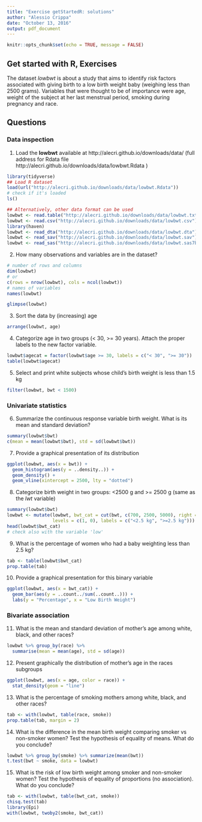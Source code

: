```yaml
---
title: "Exercise getStartedR: solutions"
author: "Alessio Crippa"
date: "October 13, 2016"
output: pdf_document
---
```


```r
knitr::opts_chunk$set(echo = TRUE, message = FALSE)
```

## Get started with R, Exercises

The dataset *lowbwt* is about a study that aims to identify risk factors associated with giving birth to a low birth weight baby (weighing less than 2500 grams).
Variables that were thought to be of importance were age, weight of the subject at her last menstrual period, smoking during pregnancy and race.

## Questions


### Data inspection

1. Load the **lowbwt** available at http://alecri.github.io/downloads/data/ (full address for Rdata file http://alecri.github.io/downloads/data/lowbwt.Rdata
)

```r
library(tidyverse)
## Load R dataset
load(url("http://alecri.github.io/downloads/data/lowbwt.Rdata"))
# check if it's loaded
ls()
```

```r
## Alternatively, other data format can be used
lowbwt <- read.table("http://alecri.github.io/downloads/data/lowbwt.txt")
lowbwt <- read.csv("http://alecri.github.io/downloads/data/lowbwt.csv")
library(haven)
lowbwt <- read_dta("http://alecri.github.io/downloads/data/lowbwt.dta")
lowbwt <- read_sav("http://alecri.github.io/downloads/data/lowbwt.sav")
lowbwt <- read_sas("http://alecri.github.io/downloads/data/lowbwt.sas7bdat")
```


2. How many observations and variables are in the dataset?

```r
# number of rows and columns
dim(lowbwt)
# or
c(rows = nrow(lowbwt), cols = ncol(lowbwt))
# names of variables
names(lowbwt)
```
```r
glimpse(lowbwt)
```

3. Sort the data by (increasing) age

```r
arrange(lowbwt, age)
```


4. Categorize age in two groups (< 30, >= 30 years). Attach the proper labels to the new factor variable.

```r
lowbwt$agecat = factor(lowbwt$age >= 30, labels = c("< 30", ">= 30"))
table(lowbwt$agecat)
```

5. Select and print white subjects whose child's birth weight is less than 1.5 kg 

```r
filter(lowbwt, bwt < 1500)
```



### Univariate statistics

6. Summarize the continuous response variable birth weight. What is its mean and standard deviation?  

```r
summary(lowbwt$bwt)
c(mean = mean(lowbwt$bwt), std = sd(lowbwt$bwt))
```


7. Provide a graphical presentation of its distribution  

```r
ggplot(lowbwt, aes(x = bwt)) + 
  geom_histogram(aes(y = ..density..)) +
  geom_density() +
  geom_vline(xintercept = 2500, lty = "dotted")
```

8. Categorize birth weight in two groups: <2500 g and >= 2500 g  (same as the *lwt* variable)

```r
summary(lowbwt$bwt)
lowbwt <- mutate(lowbwt, bwt_cat = cut(bwt, c(700, 2500, 5000), right = F,
                 levels = c(1, 0), labels = c("<2.5 kg", ">=2.5 kg")))
head(lowbwt$bwt_cat)
# check also with the variable 'low'
```

9. What is the percentage of women who had a baby weighting less than 2.5 kg?

```r
tab <- table(lowbwt$bwt_cat)
prop.table(tab)
```

10. Provide a graphical presentation for this binary variable

```r
ggplot(lowbwt, aes(x = bwt_cat)) + 
  geom_bar(aes(y = ..count../sum(..count..))) +
  labs(y = "Percentage", x = "Low Birth Weight")
```


### Bivariate association

11.  What is the mean and standard deviation of mother’s age among white, black, and other races?

```r
lowbwt %>% group_by(race) %>%
  summarise(mean = mean(age), std = sd(age))
```

12. Present graphically the distribution of mother's age in the races subgroups

```r
ggplot(lowbwt, aes(x = age, color = race)) +
  stat_density(geom = "line")
```

13. What is the percentage of smoking mothers among white, black, and other races?

```r
tab <- with(lowbwt, table(race, smoke))
prop.table(tab, margin = 2)
```

14. What is the difference in the mean birth weight comparing smoker vs non-smoker women? Test the hypothesis of equality of means. What do you conclude?

```r
lowbwt %>% group_by(smoke) %>% summarize(mean(bwt))
t.test(bwt ~ smoke, data = lowbwt)
```


15. What is the risk of low birth weight among smoker and non-smoker women? Test the hypothesis of equality of proportions (no association). What do you conclude?

```r
tab <- with(lowbwt, table(bwt_cat, smoke))
chisq.test(tab)
library(Epi)
with(lowbwt, twoby2(smoke, bwt_cat))
```

